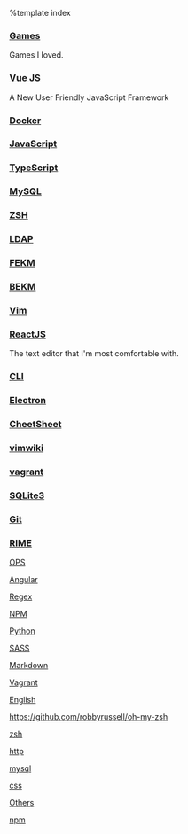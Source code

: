 %template index

=== [[./games|Games]] ===
Games I loved.

=== [[./vuejs|Vue JS]] ===
A New User Friendly JavaScript Framework

=== [[./docker|Docker]] ===

=== [[JavaScript]] ===

=== [[TypeScript]] ===

=== [[MySQL]] ===

=== [[ZSH]] ===

=== [[LDAP]] ===

=== [[FEKM]] ===

=== [[BEKM]] ===

=== [[Vim]] ===

=== [[./reactjs|ReactJS]] ===

The text editor that I'm most comfortable with.

=== [[CLI]] ===

=== [[./electron|Electron]] ===

=== [[./cheetsheet|CheetSheet]] ===

=== [[vimwiki]] ===

=== [[vagrant]] ===

=== [[sqlite3|SQLite3]] ===

=== [[./git|Git]] ===

=== [[rime|RIME]] ===

[[OPS]]

[[Angular]]

[[Regex]]

[[NPM]]

[[Python]]

[[SASS]]

[[Markdown]]

[[Vagrant]]

[[English]]

https://github.com/robbyrussell/oh-my-zsh

[[zsh]]

[[http]]

[[mysql]]

[[css]]

[[Others]]


[[npm]]
